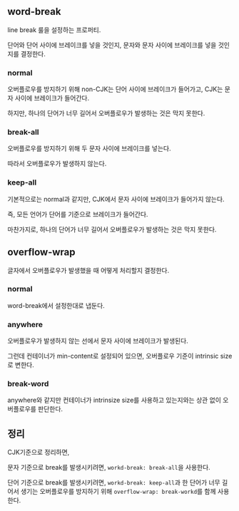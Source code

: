 ## word-break

line break 룰을 설정하는 프로퍼티.

단어와 단어 사이에 브레이크를 넣을 것인지, 문자와 문자 사이에 브레이크를 넣을 것인지를 결정한다.

### normal

오버플로우를 방지하기 위해 non-CJK는 단어 사이에 브레이크가 들어가고, CJK는 문자 사이에 브레이크가 들어간다.

하지만, 하나의 단어가 너무 길어서 오버플로우가 발생하는 것은 막지 못한다.

### break-all

오버플로우를 방지하기 위해 두 문자 사이에 브레이크를 넣는다.

따라서 오버플로우가 발생하지 않는다.

### keep-all

기본적으로는 normal과 같지만, CJK에서 문자 사이에 브레이크가 들어가지 않는다.

즉, 모든 언어가 단어를 기준으로 브레이크가 들어간다.

마찬가지로, 하나의 단어가 너무 길어서 오버플로우가 발생하는 것은 막지 못한다.

## overflow-wrap

글자에서 오버플로우가 발생했을 때 어떻게 처리할지 결정한다.

### normal

word-break에서 설정한대로 냅둔다.

### anywhere

오버플로우가 발생하지 않는 선에서 문자 사이에 브레이크가 발생된다.

그런데 컨테이너가 min-content로 설정되어 있으면, 오버플로우 기준이 intrinsic size로 변한다.

### break-word

anywhere와 같지만 컨테이너가 intrinsize size를 사용하고 있는지와는 상관 없이 오버플로우를 판단한다.

## 정리

CJK기준으로 정리하면,

문자 기준으로 break를 발생시키려면, `workd-break: break-all`을 사용한다.

단어 기준으로 break를 발생시키려면, `workd-break: keep-all`과 한 단어가 너무 길어서 생기는 오버플로우를 방지하기 위해 `overflow-wrap: break-workd`를 함께 사용한다.
